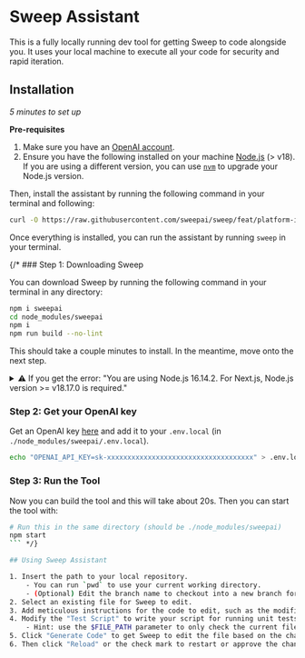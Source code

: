 # Sweep Assistant

This is a fully locally running dev tool for getting Sweep to code alongside you. It uses your local machine to execute all your code for security and rapid iteration.

## Installation

*5 minutes to set up*

**Pre-requisites**
1. Make sure you have an [OpenAI account](https://platform.openai.com).
2. Ensure you have the following installed on your machine [Node.js](https://nodejs.org/en/download/) (> v18). If you are using a different version, you can use [`nvm`](https://github.com/nvm-sh/nvm#installing-and-updating) to upgrade your Node.js version.

Then, install the assistant by running the following command in your terminal and following:

```sh filename="terminal"
curl -O https://raw.githubusercontent.com/sweepai/sweep/feat/platform-install-script/bin/install_assistant.sh && $(basename $SHELL) install_assistant.sh
```

Once everything is installed, you can run the assistant by running `sweep` in your terminal.

{/* ### Step 1: Downloading Sweep

You can download Sweep by running the following command in your terminal in any directory:

```sh filename="terminal"
npm i sweepai
cd node_modules/sweepai
npm i
npm run build --no-lint
```

This should take a couple minutes to install. In the meantime, move onto the next step.

<details>
<summary>⚠️ If you get the error: "You are using Node.js 16.14.2. For Next.js, Node.js version >= v18.17.0 is required."</summary>

If you see this warning, you need to update your Node.js version by first installing [NVM](https://github.com/nvm-sh/nvm#installing-and-updating).

Then run nvm install and rebuild:

```sh filename="terminal"
nvm i
npm run build --no-lint
```
</details>

### Step 2: Get your OpenAI key

Get an OpenAI key [here](https://platform.openai.com/api-keys) and add it to your `.env.local` (in `./node_modules/sweepai/.env.local`).

```sh filename="terminal"
echo "OPENAI_API_KEY=sk-xxxxxxxxxxxxxxxxxxxxxxxxxxxxxxxxxxxx" > .env.local
```

### Step 3: Run the Tool

Now you can build the tool and this will take about 20s. Then you can start the tool with:

```sh filename="terminal"
# Run this in the same directory (should be ./node_modules/sweepai)
npm start
``` */}

## Using Sweep Assistant

1. Insert the path to your local repository.
    - You can run `pwd` to use your current working directory.
    - (Optional) Edit the branch name to checkout into a new branch for Sweep to work in (defaults to current branch).
2. Select an existing file for Sweep to edit.
3. Add meticulous instructions for the code to edit, such as the modification.
4. Modify the "Test Script" to write your script for running unit tests, such as `python $FILE_PATH`. You may use the variable $FILE_PATH to refer to the current path. Click the "Run Tests" button to test the script.
    - Hint: use the $FILE_PATH parameter to only check the current file to reduce noise from the unit tests or other failing lints from other files.
5. Click "Generate Code" to get Sweep to edit the file based on the changes.
6. Then click "Reload" or the check mark to restart or approve the change.
